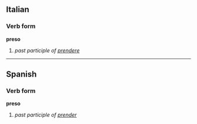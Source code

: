 ==Italian==
===Verb form===
'''preso'''

# ''past participle of [[prendere]]''

----

==Spanish==
===Verb form===
'''preso'''

# ''past participle of [[prender]]''